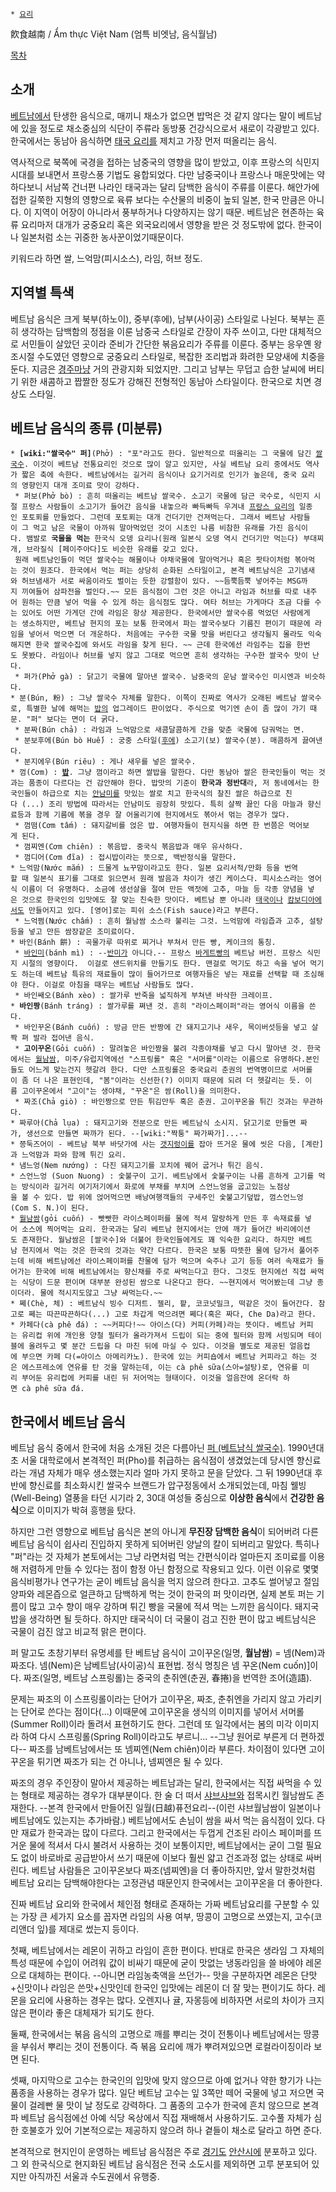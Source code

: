  * [[요리]]

飮食越南 / Ẩm thực Việt Nam (엄특 비엣남, 음식월남)

[[목차]]
== 소개 ==
[[베트남]]에서 탄생한 음식으로, 매끼니 채소가 없으면 밥먹은 것 같지 않다는 말이 베트남에 있을 정도로 채소중심의 식단이 주류라 동방풍 건강식으로서 새로이 각광받고 있다. 한국에서는 동남아 음식하면 [[태국 요리]]를 제치고 가장 먼저 떠올리는 음식.

역사적으로 북쪽에 국경을 접하는 남중국의 영향을 많이 받았고, 이후 프랑스의 식민지 시대를 보내면서 프랑스풍 기법도 융합되었다. 다만 남중국이나 프랑스나 매운맛에는 약하다보니 서남쪽 건너편 나라인 태국과는 달리 담백한 음식이 주류를 이룬다. 해안가에 접한 길쭉한 지형의 영향으로 육류 보다는 수산물의 비중이 높되 일본, 한국 만큼은 아니다. 이 지역이 어장이 아니라서 풍부하거나 다양하지는 않기 때문. 베트남은 현존하는 육류 요리마저 대개가 궁중요리 혹은 외국요리에서 영향을 받은 것 정도밖에 없다. 한국이나 일본처럼 소는 귀중한 농사꾼이었기때문이다.

키워드라 하면 쌀, 느억맘(피시소스), 라임, 허브 정도.

== 지역별 특색 ==
베트남 음식은 크게 북부(하노이), 중부(후에), 남부(사이공) 스타일로 나뉜다. 
북부는 흔히 생각하는 담백함의 정점을 이룬 남중국 스타일로 간장이 자주 쓰이고, 다만 대체적으로 서민들이 살았던 곳이라 준비가 간단한 볶음요리가 주류를 이룬다. 중부는 응우옌 왕조시절 수도였던 영향으로 궁중요리 스타일로, 복잡한 조리법과 화려한 모양새에 치중을 둔다. 지금은 [[경주]]마냥 거의 관광지화 되었지만. 그리고 남부는 무덥고 습한 날씨에 버티기 위한 새콤하고 짭짤한 정도가 강해진 전형적인 동남아 스타일이다. 한국으로 치면 경상도 스타일.

== 베트남 음식의 종류 (미분류) ==
 * '''[wiki:"쌀국수" 퍼]'''(Phở) : "포"라고도 한다. 일반적으로 떠올리는 그 국물에 담긴 [[쌀국수]]. 이것이 베트남 전통요리인 것으로 많이 알고 있지만, 사실 베트남 요리 중에서도 역사가 짧은 축에 속한다. 베트남에서는 길거리 음식이나 요기거리로 인기가 높은데, 중국 요리의 영향인지 대개 조미료 맛이 강하다.
  * 퍼보(Phở bò) : 흔히 떠올리는 베트남 쌀국수. 소고기 국물에 담근 국수로, 식민지 시절 프랑스 사람들이 소고기가 들어간 음식을 내놓으라 빠득빠득 우겨내 [[프랑스 요리]]의 일종인 포토푀를 만들었다. 그런데 포토푀는 대개 건더기만 건져먹는다. 그래서 베트남 사람들이 그 먹고 남은 국물이 아까워 말아먹었던 것이 시초인 나름 비참한 유래를 가진 음식이다. 뱀발로 '''국물을 먹는''' 한국식 오뎅 요리나(원래 일본식 오뎅 역시 건더기만 먹는다) 부대찌개, 브라질식 [페이주아다]도 비슷한 유래를 갖고 있다.
  원래 베트남인들이 먹던 쌀국수는 해물이나 야채국물에 말아먹거나 혹은 팟타이처럼 볶아먹는 것이 원조다. 한국에서 먹는 퍼는 상당히 순화된 스타일이고, 본격 베트남식은 고기냄새와 허브냄새가 서로 싸움이라도 벌이는 듯한 강렬함이 있다. ~~듬뿍듬뿍 넣어주는 MSG까지 끼여들어 삼파전을 벌인다.~~ 모든 음식점이 그런 것은 아니고 라임과 허브를 따로 내주어 원하는 만큼 넣어 먹을 수 있게 하는 음식점도 많다. 여타 허브는 가게마다 조금 다를 수는 있어도 어떤 가게던 간에 라임은 항상 제공한다. 한국에서만 쌀국수릉 먹었던 사람에게는 생소하지만, 베트남 현지의 포는 보통 한국에서 파는 쌀국수보다 기름진 편이기 때문에 라임을 넣어서 먹으면 더 개운하다. 처음에는 구수한 국물 맛을 버린다고 생각될지 몰라도 익숙해지면 한국 쌀국수집에 와서도 라임을 찾게 된다. ~~ 근데 한국에선 라임주는 집을 한번도 못봤다. 라임이나 허브를 넣지 않고 그대로 먹으면 흔히 생각하는 구수한 쌀국수 맛이 난다.
  * 퍼가(Phở gà) : 닭고기 국물에 말아낸 쌀국수. 남중국의 운남 쌀국수인 미시엔과 비슷하다.
 * 분(Bún, 粉) : 그냥 쌀국수 자체를 말한다. 이쪽이 진짜로 역사가 오래된 베트남 쌀국수로, 특별한 날에 해먹는 [[밥]]의 업그레이드 판이었다. 주식으로 먹기엔 손이 좀 많이 가기 때문. "퍼" 보다는 면이 더 굵다.
  * 분짜(Bún chả) : 라임과 느억맘으로 새콤달콤하게 간을 맞춘 국물에 담궈먹는 면.
  * 분보후에(Bún bò Huế) : 궁중 스타일([[후에]]) 소고기(보) 쌀국수(분). 매콤하게 끓여낸다.
  * 분지에우(Bún riêu) : 게나 새우를 넣은 쌀국수.
 * 껌(Cơm) : '''[[밥]]'''. 그냥 껌이라고 하면 쌀밥을 말한다. 다만 동남아 쌀은 한국인들이 먹는 것과는 품종이 다르다는 건 감안해야 한다. 밥맛의 기준이 '''한국과 정반대'''라, 저 동네에서는 한국인들이 하급으로 치는 [[안남미]]를 맛있는 쌀로 치고 한국식의 찰진 쌀은 하급으로 친다 (...) 조리 방법에 따라서는 안남미도 굉장히 맛있다. 특히 살짝 끓인 다음 마늘과 향신료등과 함께 기름에 볶을 경우 잘 어울리기에 현지에서도 볶아서 먺는 경우가 많다. 
  * 껌떰(Cơm tấm) : 돼지갈비를 얹은 밥. 여행자들이 현지식을 하면 한 번쯤은 먹어보게 된다.
  * 껌찌엔(Cơm chiên) : 볶음밥. 중국식 볶음밥과 매우 유사하다.
  * 껌디어(Cơm đĩa) : 접시밥이라는 뜻으로, 백반정식을 말한다.
 * 느억맘(Nước mắm) : 드물게 뇨꾸맘이라고도 한다. 일본 요리서적/만화 등을 번역할 때 일본식 표기를 그대로 읽으면서 원래 발음과 차이가 생긴 케이스다. 피시소스라는 영어식 이름이 더 유명하다. 소금에 생선살을 절여 만든 액젓에 고추, 마늘 등 각종 양념을 넣은 것으로 한국인의 입맛에도 잘 맞는 친숙한 맛이다. 베트남 뿐 아니라 [[태국]]이나 [[캄보디아]]에서도 만들어지고 있다. [영어]로는 피쉬 소스(Fish sauce)라고 부른다.
  * 느억쩜(Nước chấm) : 흔히 월남쌈 소스라 불리는 그것. 느억맘에 라임즙과 고추, 설탕등을 넣고 만든 쌈장같은 조미료이다.
 * 바인(Bánh 餠) : 곡물가루 따위로 찌거나 부쳐서 만든 빵, 케이크의 통칭.
  * [[바인미]](bánh mì) : --[[반미]]가 아니다.-- 프랑스 [[바게트]]빵의 베트남 버전. 프랑스 식민지 시절의 영향이다.  이걸로 샌드위치를 만들기도 한다. 맨걸로 먹기도 하고 속을 넣어 먹기도 하는데 베트남 특유의 재료들이 많이 들어가므로 여행자들은 넣는 재료를 선택할 때 조심해야 한다. 이걸로 아침을 때우는 베트남 사람들도 많다. 
  * 바인쌔오(Bánh xèo) : 쌀가루 반죽을 넓직하게 부쳐낸 바삭한 크레이프.
 * '''바인짱'''(Bánh tráng) : 쌀가루를 쪄낸 것. 흔히 "라이스페이퍼"라는 영어식 이름을 쓴다.
  * 바인꾸온(Bánh cuốn) : 방금 만든 반짱에 간 돼지고기나 새우, 목이버섯등을 넣고 살짝 펴 발라 접어낸 음식.
  * '''고이꾸온'''(Gỏi cuốn) : 말려놓은 바인짱을 불려 각종야채를 넣고 다시 말아낸 것. 한국에서는 [[월남쌈]], 미주/유럽지역에선 "스프링롤" 혹은 "서머롤"이라는 이름으로 유명하다.본인들도 어느게 맞는건지 헷갈려 한다. 다만 스프링롤은 중국요리 춘권의 번역명이므로 서머롤이 좀 더 나은 표현인데, "봄"이라는 신선한(?) 이미지 때문에 되려 더 헷갈리는 듯. 이름 고이꾸온에서 "고이"는 생야채, "꾸온"은 쌈(Roll)을 의미한다.
  * 짜조(Chả giò) : 바인짱으로 만든 튀김만두 혹은 춘권. 고이꾸온을 튀긴 것과는 무관하다.
 * 짜루아(Chả lụa) : 돼지고기와 전분으로 만든 베트남식 소시지. 닭고기로 만들면 짜가, 생선으로 만들면 짜까가 된다. --[wiki:"짝퉁" 짜가짜가]...--
 * 쯩둑즈어이 - 베트남 북부 바닷가에 사는 [[갯지렁이]]를 잡아 뜨거운 물에 씻은 다음, [계란]과 느억맘과 파와 함께 튀긴 요리.
 * 냄느엉(Nem nướng) : 다진 돼지고기를 꼬치에 꿰어 굽거나 튀긴 음식.
 * 스언느엉 (Suon Nuong) : 숯불구이 고기. 베트남에서 숯불구이는 나름 흔하게 고기를 먹는 방식이라 길거리 여기저기에서 화로에 부채를 부치며 스언느엉을 굽고있는 노점상을 볼 수 있다. 밥 위에 얹어먹으면 배낭여행객들의 구세주인 숯불고기덮밥, 껌스언느엉(Com S. N.)이 된다.
 * [[월남쌈]](gỏi cuốn) - 빳빳한 라이스페이퍼를 물에 적셔 말랑하게 만든 후 속재료를 넣어 소스에 찍어먹는 요리. 한국과는 달리 베트남 현지에서는 안에 깨가 들어간 바리에이션도 존재한다. 월남쌈은 [쌀국수]와 더불어 한국인들에게도 꽤 익숙한 요리다. 하지만 베트남 현지에서 먹는 것은 한국의 것과는 약간 다르다. 한국은 보통 따뜻한 물에 담가서 풀어주는데 비해 베트남에선 라이스페이퍼를 찬물에 담가 먹으며 숙주나 고기 등등 여러 속재료가 들어가는 한국에 비해 베트남에서는 향신채를 주로 싸먹는다고 한다. 그것도 현지에선 직접 싸먹는 식당이 드문 편이며 대부분 완성된 쌈으로 나온다고 한다. ~~현지에서 먹어봤는데 그냥 종이더라. 물에 적시지도않고 그냥 싸먹는다.~~
 * 쩨(Chè, 체) : 베트남식 빙수 디저트. 젤리, 팥, 코코넛밀크, 떡같은 것이 들어간다. 참고로 쩨는 따끈따끈하다(...) 고로 차갑게 먹으려면 쩨다(혹은 짜다, Che Da)라고 한다.
 * 카페다(cà phê đá) : ~~커피다!~~ 아이스(다) 커피(카페)라는 뜻이다. 베트남 커피는 유리컵 위에 개인용 양철 필터가 올라가져서 드립이 되는 중에 필터와 함께 서빙되며 테이블에 올려두고 몇 분간 드립을 다 마친 뒤에 마실 수 있다. 이것을 별도로 제공된 얼음컵에 부으면 카페 다(=아이스 아메리카노). 한국에 있는 커피숍에서 베트남 커피라고 하는 것은 에스프레소에 연유를 탄 것을 말하는데, 이는 cà phê sữa(스아=설탕)로, 연유를 미리 부어둔 유리컵에 커피를 내린 뒤 저어먹는 형태이다. 이것을 얼음잔에 온더락 하면 cà phê sữa đá.
== 한국에서 베트남 음식 ==
베트남 음식 중에서 한국에 처음 소개된 것은 다름아닌 [[쌀국수|퍼 (베트남식 쌀국수)]]. 1990년대 초 서울 대학로에서 본격적인 퍼(Pho)를 취급하는 음식점이 생겼었는데 당시엔 향신료라는 개념 자체가 매우 생소했는지라 얼마 가지 못하고 문을 닫았다. 그 뒤 1990년대 후반에 향신료를 최소화시킨 쌀국수 브랜드가 압구정동에서 소개되었는데, 마침 웰빙(Well-Being) 열풍을 타던 시기라 2, 30대 여성들 중심으로 '''이상한 음식'''에서 '''건강한 음식'''으로 이미지가 박혀 흥행을 탔다.
 
하지만 그런 영향으로 베트남 음식은 본의 아니게 '''무진장 담백한 음식'''이 되어버려 다른 베트남 음식이 쉽사리 진입하지 못하게 되어버린 양날의 칼이 되버리고 말았다. 특히나 "퍼"라는 것 자체가 본토에서는 그냥 라면처럼 먹는 간편식이라 얼마든지 조미료를 이용해 저렴하게 만들 수 있다는 점이 함정 아닌 함정으로 작용되고 있다. 이런 이유로 몇몇 음식비평가나 연구가는 굳이 베트남 음식을 먹지 않으려 한다고. 고추도 썰어넣고 절임 양파와 레몬즙으로 얼큰하고 담백하게 먹는 것이 한국의 퍼 맛이라면, 실제 본토 퍼는 기름이 많고 고수 향이 매우 강하며 튀긴 빵을 국물에 적셔 먹는 느끼한 음식이다. 돼지국밥을 생각하면 될 듯하다. 하지만 태국식이 더 국물이 검고 진한 편이 많고 베트남식은 국물이 검진 않고 비교적 맑은 편이다.   

퍼 말고도 초창기부터 유명세를 탄 베트남 음식이 고이꾸온(일명, '''월남쌈''') = 넴(Nem)과 짜조다. 넴(Nem)은 남베트남(사이공)식 표현법. 정식 명칭은 넴 꾸온(Nem cuốn)]이다. 짜조(일명, 베트남 스프링롤)는 중국의 춘쥐엔(춘권, 春捲)을 번역한 조어(造語). 

문제는 짜조의 이 스프링롤이라는 단어가 고이꾸온, 짜조, 춘취엔을 가리지 않고 가리키는 단어로 쓴다는 점이다(...) 이때문에 고이꾸온을 생식의 이미지를 넣어서 서머롤(Summer Roll)이라 돌려서 표현하기도 한다. 그런데 또 일각에서는 봄의 미각 이미지라 하여 다시 스프링롤(Spring Roll)이라고도 부르니... --그냥 원어로 부른게 더 편하겠다--   짜조를 남베트남에서는 또 넴찌엔(Nem chiên)이라 부른다. 차이점이 있다면 고이꾸온을 튀기면 짜조가 되는 건 아니나, 넴찌엔은 될 수 있다. 

짜조의 경우 주인장이 말아서 제공하는 베트남과는 달리, 한국에서는 직접 싸먹을 수 있는 형태로 제공하는 경우가 대부분이다. 한 술 더 떠서 [[샤브샤브]]와 접목시킨 월남쌈도 존재한다. --본격 한국에서 만들어진 일월(日越)퓨전요리--(이런 샤브월남쌈이 일본이나 베트남에도 있는지는 추가바람.) 베트남에서도 손님이 쌈을 싸서 먹는 음식점이 있다. 다만 재료가 한국과는 많이 다르다. 그리고 한국에서는 두껍게 건조된 라이스 페이퍼를 뜨거운 물에 적셔서 다시 불려서 사용하는 것이 보통이지만, 베트남에서는 굳이 그럴 필요도 없이 바로바로 공급받아서 쓰기 때문에 이보다 훨씬 얇고 건조과정 없는 상태로 싸버린다. 베트남 사람들은 고이꾸온보다 짜조(넴찌엔)을 더 좋아하지만, 앞서 말한것처럼 베트남 요리는 담백해야한다는 고정관념 때문인지 한국에서는 고이꾸온을 더 좋아한다.

진짜 베트남 요리와 한국에서 체인점 형태로 존재하는 가짜 베트남요리를 구분할 수 있는 가장 큰 세가지 요소를 꼽자면 라임의 사용 여부, 땅콩이 고명으로 쓰였는지, 고수(코리앤더 잎)를 제대로 썼는지 등이다. 

첫째, 베트남에서는 레몬이 귀하고 라임이 흔한 편이다. 반대로 한국은 생라임 그 자체의 특성 때문에 수입이 어려워 값이 비싸기 때문에 굳이 맛없는 냉동라임을 쓸 바에야 레몬으로 대체하는 편이다. --아니면 라임농축액을 쓰던가-- 맛을 구분하자면 레몬은 단맛+신맛이나 라임은 쓴맛+신맛인데 한국인 입맛에는 레몬이 더 잘 맞는 편이기도 하다. 레몬을 요리에 사용하는 경우는 많다. 오렌지나 귤, 자몽등에 비하자면 서로의 차이가 크지 않은 편이라 좋은 대체재가 되기도 한다.

둘째, 한국에서는 볶음 음식의 고명으로 깨를 뿌리는 것이 전통이나 베트남에서는 땅콩을 부숴서 뿌리는 것이 전통이다. 즉 볶음 요리에 깨가 뿌려져있으면 로컬라이징이라 보면 된다. 

셋째, 마지막으로 고수는 한국인의 입맛에 맞지 않으므로 아예 없거나 약한 향기가 나는 품종을 사용하는 경우가 많다. 일단 베트남 고수는 잎 3쪽만 떼어 국물에 넣고 저으면 국물이 걸레빤 물 맛이 날 정도로 강력하다. 그 품종의 고수가 한국에 흔치 않으므로 본격파 베트남 음식점에선 아예 식당 옥상에서 직접 재배해서 사용하기도. 고수풀 자체가 심한 호불호가 있어 기본적으로는 제공하지 않으려 하나 곁들이 채소로 달라고 하면 준다.

본격적으로 현지인이 운영하는 베트남 음식점은 주로 [[경기도]] [[안산시]]에 분포하고 있다. 그 외 한국식으로 현지화된 베트남 음식점은 전국 소도시를 제외하면 고루 분포되어 있지만 아직까진 서울과 수도권에서 유행중.
